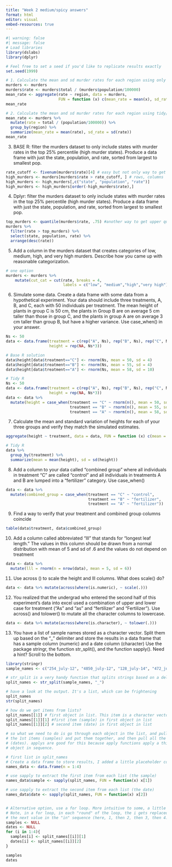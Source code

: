 ```yaml
---
title: "Week 2 medium/spicy answers"
format: html
editor: visual
embed-resources: true
---
```


```r
#| warning: false
#| message: false
# Load libraries 
library(dslabs)
library(dplyr)

# Feel free to set a seed if you'd like to replicate results exactly
set.seed(1999)
```

```r
# 1. Calculate the mean and sd murder rates for each region using only base r
murders <- murders
murders$rate <- murders$total / (murders$population/100000)
mean_rate <- aggregate(rate ~ region, data = murders, 
                       FUN = function (x) c(mean_rate = mean(x), sd_rate = sd(x)))
mean_rate

# 2. Calculate the mean and sd murder rates for each region using tidy/dplyr syntax
mean_rate <- murders %>% 
  mutate(rate = total / (population/100000)) %>% 
  group_by(region) %>% 
  summarize(mean_rate = mean(rate), sd_rate = sd(rate))
mean_rate

```

3.  BASE R: filter the murders dataset to only include states with murder rates in the top 25% percentile (high murder states). Produce a data frame with just the state, population, and rate, sorted from largest to smallest pop.

```r
rate_cutoff <- fivenum(murders$rate)[4] # easy but not only way to get upper quartile
high_murders <- murders[murders$rate > rate_cutoff, ] # rows, columns
high_murders <- high_murders[,c("state", "population", "rate")]
high_murders <- high_murders[order(-high_murders$rate),]
```

4.  Dplyr: filter the murders dataset to only include states with murder rates in the top 25% percentile (high murder states). Produce a data frame with just the state, population, and rate, sorted from largest to smallest pop.

```r
top_murders <- quantile(murders$rate, .75) #another way to get upper quartile
murders %>% 
  filter(rate > top_murders) %>% 
  select(state, population, rate) %>%
  arrange(desc(rate))
```

5.  Add a column in the murders dataset that creates categories of low, medium, high, and very high murders. Describe how you came up with reasonable categorization.

```r
# one option
murders <- murders %>% 
    mutate(cut_cat = cut(rate, breaks = 4, 
                         labels = c("low", "medium","high","very high")))
```

6.  Simulate some data. Create a data frame with some data from a hypothetical experiment. Your data should include three treatments, A, B, and C, each with 50 individuals per treatment. The mean height of plants in group C is 50 cm, the plants in Group B are on average 5 cm taller than those in group C, and the plants in group A are on average 3 cm taller than group B, but have a higher variance. Use case_when() in your answer.

```r
Ns <- 50
data <- data.frame(treatment = c(rep("A", Ns), rep("B", Ns), rep("C", Ns)),
                   height = rep(NA, Ns*3))

# Base R solution 
data$height[data$treatment=="C"] <- rnorm(Ns, mean = 50, sd = 4)
data$height[data$treatment=="B"] <- rnorm(Ns, mean = 55, sd = 4)
data$height[data$treatment=="A"] <- rnorm(Ns, mean = 58, sd = 10)

# Tidy R 
Ns <- 50
data <- data.frame(treatment = c(rep("A", Ns), rep("B", Ns), rep("C", Ns)),
                   height = rep(NA, Ns*3))
data <- data %>% 
  mutate(height = case_when(treatment == "C" ~ rnorm(n(), mean = 50, sd = 4),
                            treatment == "B" ~ rnorm(n(), mean = 55, sd = 4),
                            treatment == "A" ~ rnorm(n(), mean = 58, sd = 10)))
```

7.  Calculate the mean and standard variation of heights for each of your three groups and verify they match the simulated estimates.

```r
aggregate(height ~ treatment, data = data, FUN = function (x) c(mean = mean(x), sd = sd(x)))

# Tidy R
data %>% 
  group_by(treatment) %>% 
  summarize(mean = mean(height), sd = sd(height))
```

8.  Add a column to your data called "combined group" where all individuals in treatment "C" are called "control" and all individuals in treatments A and B are lumped into a "fertilizer" category. Use case_when()

```r
data <- data %>% 
  mutate(combined_group = case_when(treatment == "C" ~ "control",
                                    treatment == "B" ~ "fertilizer",
                                    treatment == "A" ~ "fertilizer"))
```

9.  Find a way to verify that your treatment and combined group columns coincide

```r
table(data$treatment, data$combined_group)
```

10. Add a column called abbreviated "lll" that stands for "longest leaf length." The values in this column should be drawn from a normal distribution with mean of 5 and sd of .6 and the values do not depend on treatment

```r
data <- data %>% 
  mutate(lll = rnorm(n = nrow(data), mean = 5, sd = 6))
```

11. Use across () to scale the height and lll columns. What does scale() do?

```r
data <- data %>% mutate(across(where(is.numeric), ~ scale(.)))
```

12. You realized that the undergrad who entered the second half of this experiment's data into excel used a combination of upper and lower case for treatment ("As" and "as" and "fertilizer" and "Fertilizer"). Use across() and tolower() to mutate all the character columns to lowercase.

```r
data <- data %>% mutate(across(where(is.character), ~ tolower(.)))
```

13. You have a list of sample names stored as a character vector. Split them up based on the "\_" delimiter and store the results in a data frame that has a sample column (numeric) and a date column (character) Use the package stringr, the function str_split(), and the function sapply(). Need a hint? Scroll to the bottom.

```r
library(stringr)
sample_names <- c("254_july-12", "4850_july-12", "128_july-14", "472_july-15")

# str_split is a very handy function that splits strings based on a delimiter, e.g, "_"
split_names <- str_split(sample_names, "_")

# have a look at the output. It's a list, which can be frightening 
split_names 
str(split_names)

# how do we get items from lists? 
split_names[[1]] # first object in list. This item is a character vector with two things
split_names[[1]][1] #first item (sample) in first object in list 
split_names[[1]][2] # second item (date) in first object in list 

# so what we need to do is go through each object in the list, and pull all
# the 1st items (samples) and put them together, and then pull all the second items
# (dates). applys are good for this because apply functions apply a thing to multiple 
# object in sequence. 

# first list in split_names 
# Create a data frame to store results, I added a little placeholder column
names_data <- data.frame(n = 1:4)

# use sapply to extract the first item from each list (the sample)
names_data$sample <- sapply(split_names, FUN = function(x) x[1])

# use sapply to extract the second item from each list (the date) 
names_data$date <- sapply(split_names, FUN = function(x) x[2])


# Alternative option, use a for loop. More intuitive to some, a little wordier.
# Note, in a for loop, in each "round" of the loop, the i gets replaced with 
# the next value in the "in" sequence (here, 1, then 2, then 3, then 4.)
samples <- NULL
dates <- NULL
for (i in 1:4){
  samples[i] <- split_names[[i]][1]
  dates[i] <- split_names[[i]][2]
}

samples
dates
```
